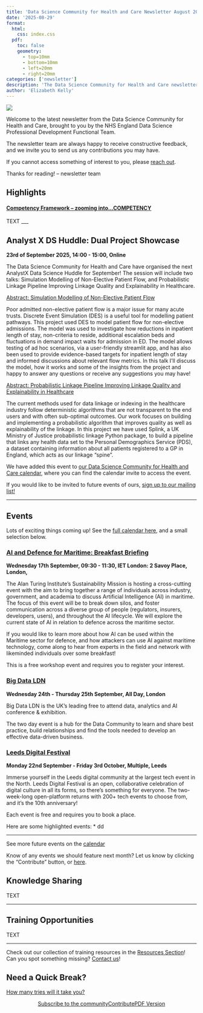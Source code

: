 ```yaml
---
title: 'Data Science Community for Health and Care Newsletter August 2025'
date: '2025-08-29'
format:
  html:
    css: index.css
  pdf:
    toc: false
    geometry: 
      - top=10mm
      - bottom=10mm
      - left=20mm
      - right=20mm
categories: ['newsletter']
description: 'The Data Science Community for Health and Care newsletter for August 2025'
author: 'Elizabeth Kelly'
---
```


![](../../images/banner_august.png)

Welcome to the latest newsletter from the Data Science Community for Health and Care, brought to you by the NHS England Data Science Professional Development Functional Team. 

The newsletter team are always happy to receive constructive feedback, and we invite you to send us any contributions you may have. 

If you cannot access something of interest to you, please [reach out](https://github.com/nhsengland/datascience-pd-newsletter/issues/new){target="_blank"}. 

Thanks for reading! – newsletter team 

<div class="section-heading">
# Highlights
</div>

#### <u>**Competency Framework** – zooming into...COMPETENCY</u> 

TEXT
___

<div class="section-heading">
# Analyst X DS Huddle: Dual Project Showcase 
</div>
**23rd of September 2025, 14:00 - 15:00, Online**

The Data Science Community for Health and Care have organised the next AnalystX Data Science Huddle for September! The session will include two talks: Simulation Modelling of Non-Elective Patient Flow, and Probabilistic Linkage Pipeline Improving Linkage Quality and Explainability in Healthcare. 

<u>Abstract: Simulation Modelling of Non-Elective Patient Flow</u>

Poor admitted non-elective patient flow is a major issue for many acute trusts. Discrete Event Simulation (DES) is a useful tool for modelling patient pathways. This project used DES to model patient flow for non-elective admissions. The model was used to investigate how reductions in inpatient length of stay, non-criteria to reside, additional escalation beds and fluctuations in demand impact waits for admission in ED. The model allows testing of ad hoc scenarios, via a user-friendly streamlit app, and has also been used to provide evidence-based targets for inpatient length of stay and informed discussions about relevant flow metrics. In this talk I'll discuss the model, how it works and some of the insights from the project and happy to answer any questions or receive any suggestions you may have!

<u>Abstract: Probabilistic Linkage Pipeline Improving Linkage Quality and Explainability in Healthcare</u>

The current methods used for data linkage or indexing in the healthcare industry follow deterministic algorithms that are not transparent to the end users and with often sub-optimal outcomes. Our work focuses on building and implementing a probabilistic algorithm that improves quality as well as explainability of the linkage. In this project we have used Splink, a UK Ministry of Justice probabilistic linkage Python package, to build a pipeline that links any health data set to the Personal Demographics Service (PDS), a dataset containing information about all patients registered to a GP in England, which acts as our linkage “spine”.


We have added this event to [our Data Science Community for Health and Care calendar](https://future.nhs.uk/DataAnalytics/view?objectID=1253649){target="_blank"}, where you can find the calendar invite to access the event.

If you would like to be invited to future events of ours, [sign up to our mailing list!](https://forms.office.com/pages/responsepage.aspx?id=slTDN7CF9UeyIge0jXdO48pr_29hyJFKpCZ7SYYvjeFUNUVPMUk0STlDRlJMNklIWEI3V0NZVTZXVS4u&route=shorturl){target="_blank"}  

___

<div class="section-heading">
# Events
</div>
Lots of exciting things coming up! See the [full calendar here](https://future.nhs.uk/DataAnalytics/view?objectID=861745){target="_blank"}, and a small selection below.

### [AI and Defence for Maritime: Breakfast Briefing](https://www.turing.ac.uk/events/ai-and-defence-maritime-breakfast-briefing){target="_blank"}
**Wednesday 17th September, 09:30 - 11:30, IET London: 2 Savoy Place, London,**

The Alan Turing Institute’s Sustainability Mission is hosting a cross-cutting event with the aim to bring together a range of individuals across industry, government, and academia to discuss Artificial Intelligence (AI) in maritime.  The focus of this event will be to break down silos, and foster communication across a diverse group of people (regulators, insurers, developers, users), and throughout the AI lifecycle. We will explore the current state of AI in relation to defence across the maritime sector.

If you would like to learn more about how AI can be used within the Maritime sector for defence, and how attackers can use AI against maritime technology, come along to hear from experts in the field and network with likeminded individuals over some breakfast!

This is a free workshop event and requires you to register your interest.

### [Big Data LDN](https://www.bigdataldn.com/en-gb.html){target="_blank"}
**Wednesday 24th - Thursday 25th September, All Day, London**

Big Data LDN is the UK’s leading free to attend data, analytics and AI conference & exhibition.

The two day event is a hub for the Data Community to learn and share best practice, build relationships and find the tools needed to develop an effective data-driven business.


### [Leeds Digital Festival](https://leedsdigitalfestival.org/){target="_blank"}
**Monday 22nd September - Friday 3rd October, Multiple, Leeds**

Immerse yourself in the Leeds digital community at the largest tech event in the North. Leeds Digital Festival is an open, collaborative celebration of digital culture in all its forms, so there’s something for everyone. The two-week-long open-platform returns with 200+ tech events to choose from, and it's the 10th anniversary! 

Each event is free and requires you to book a place. 

Here are some highlighted events:
* dd

___

See more future events on the [calendar](https://future.nhs.uk/DataAnalytics/view?objectID=861745){target="_blank"}

Know of any events we should feature next month? Let us know by clicking the "Contribute" button, or [here](https://github.com/nhsengland/datascience-pd-newsletter/issues/new?assignees=&labels=&projects=&template=suggest-some-newsletter-content-.md&title=){target="_blank"}.

<div class="section-heading">
# Knowledge Sharing
</div>

TEXT

___


<div class="section-heading">
# Training Opportunities
</div>

TEXT

___

Check out our collection of training resources in the [Resources Section](https://future.nhs.uk/DataAnalytics/view?objectID=861745){target="_blank"}! Can you spot something missing? [Contact us](mailto:datascience@nhs.net)!

<div class="section-heading">
# Need a Quick Break?
</div>

[How many tries will it take you?](custom_wordle_link){target="_blank"}



<div style="text-align: center;">

[Subscribe to the community](https://forms.office.com/pages/responsepage.aspx?id=slTDN7CF9UeyIge0jXdO48pr_29hyJFKpCZ7SYYvjeFUNUVPMUk0STlDRlJMNklIWEI3V0NZVTZXVS4u&route=shorturl){.btn-action-primary .btn-action .btn .btn-success .btn-lg role="button"}[Contribute](https://github.com/nhsengland/datascience-pd-newsletter/issues/new?assignees=&labels=&projects=&template=suggest-some-newsletter-content-.md&title=){.btn-action-primary .btn-action .btn .btn-info .btn-lg role="button" target="_blank"}[PDF Version](./newsletter.pdf){.btn-action-primary .btn-action .btn .btn-info .btn-lg role="button" target="_blank"}
</div>

